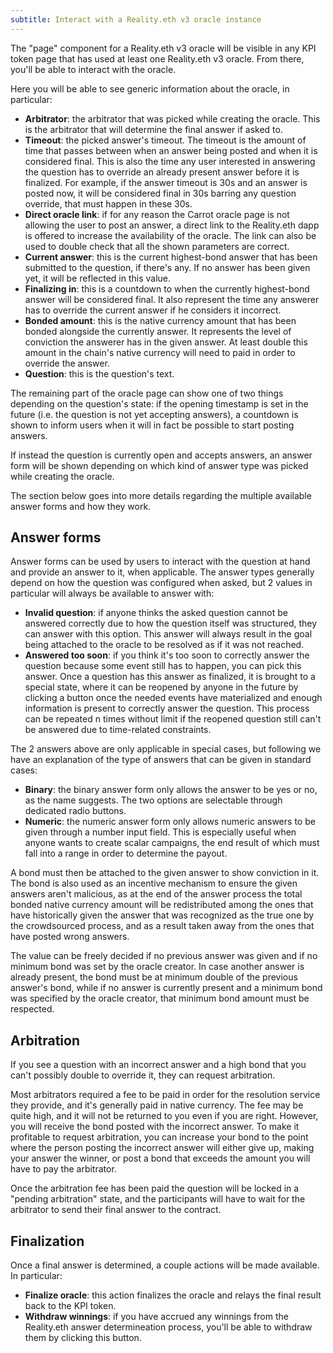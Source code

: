 ```yaml
---
subtitle: Interact with a Reality.eth v3 oracle instance
---
```


The "page" component for a Reality.eth v3 oracle will be visible in any KPI
token page that has used at least one Reality.eth v3 oracle. From there, you'll
be able to interact with the oracle.

Here you will be able to see generic information about the oracle, in
particular:

-   **Arbitrator**: the arbitrator that was picked while creating the oracle.
    This is the arbitrator that will determine the final answer if asked to.
-   **Timeout**: the picked answer's timeout. The timeout is the amount of time
    that passes between when an answer being posted and when it is considered
    final. This is also the time any user interested in answering the question
    has to override an already present answer before it is finalized. For
    example, if the answer timeout is 30s and an answer is posted now, it will
    be considered final in 30s barring any question override, that must happen
    in these 30s.
-   **Direct oracle link**: if for any reason the Carrot oracle page is not
    allowing the user to post an answer, a direct link to the Reality.eth dapp
    is offered to increase the availability of the oracle. The link can also be
    used to double check that all the shown parameters are correct.
-   **Current answer**: this is the current highest-bond answer that has been
    submitted to the question, if there's any. If no answer has been given yet,
    it will be reflected in this value.
-   **Finalizing in**: this is a countdown to when the currently highest-bond
    answer will be considered final. It also represent the time any answerer has
    to override the current answer if he considers it incorrect.
-   **Bonded amount**: this is the native currency amount that has been bonded
    alongside the currently answer. It represents the level of conviction the
    answerer has in the given answer. At least double this amount in the chain's
    native currency will need to paid in order to override the answer.
-   **Question**: this is the question's text.

The remaining part of the oracle page can show one of two things depending on
the question's state: if the opening timestamp is set in the future (i.e. the
question is not yet accepting answers), a countdown is shown to inform users
when it will in fact be possible to start posting answers.

If instead the question is currently open and accepts answers, an answer form
will be shown depending on which kind of answer type was picked while creating
the oracle.

The section below goes into more details regarding the multiple available answer
forms and how they work.

## Answer forms

Answer forms can be used by users to interact with the question at hand and
provide an answer to it, when applicable. The answer types generally depend on
how the question was configured when asked, but 2 values in particular will
always be available to answer with:

-   **Invalid question**: if anyone thinks the asked question cannot be answered
    correctly due to how the question itself was structured, they can answer
    with this option. This answer will always result in the goal being attached
    to the oracle to be resolved as if it was not reached.
-   **Answered too soon**: if you think it's too soon to correctly answer the
    question because some event still has to happen, you can pick this answer.
    Once a question has this answer as finalized, it is brought to a special
    state, where it can be reopened by anyone in the future by clicking a button
    once the needed events have materialized and enough information is present
    to correctly answer the question. This process can be repeated n times
    without limit if the reopened question still can't be answered due to
    time-related constraints.

The 2 answers above are only applicable in special cases, but following we have
an explanation of the type of answers that can be given in standard cases:

-   **Binary**: the binary answer form only allows the answer to be yes or no,
    as the name suggests. The two options are selectable through dedicated radio
    buttons.
-   **Numeric**: the numeric answer form only allows numeric answers to be given
    through a number input field. This is especially useful when anyone wants to
    create scalar campaigns, the end result of which must fall into a range in
    order to determine the payout.

A bond must then be attached to the given answer to show conviction in it. The
bond is also used as an incentive mechanism to ensure the given answers aren't
malicious, as at the end of the answer process the total bonded native currency
amount will be redistributed among the ones that have historically given the
answer that was recognized as the true one by the crowdsourced process, and as a
result taken away from the ones that have posted wrong answers.

The value can be freely decided if no previous answer was given and if no
minimum bond was set by the oracle creator. In case another answer is already
present, the bond must be at minimum double of the previous answer's bond, while
if no answer is currently present and a minimum bond was specified by the oracle
creator, that minimum bond amount must be respected.

## Arbitration

If you see a question with an incorrect answer and a high bond that you can't
possibly double to override it, they can request arbitration.

Most arbitrators required a fee to be paid in order for the resolution service
they provide, and it's generally paid in native currency. The fee may be quite
high, and it will not be returned to you even if you are right. However, you
will receive the bond posted with the incorrect answer. To make it profitable to
request arbitration, you can increase your bond to the point where the person
posting the incorrect answer will either give up, making your answer the winner,
or post a bond that exceeds the amount you will have to pay the arbitrator.

Once the arbitration fee has been paid the question will be locked in a "pending
arbitration" state, and the participants will have to wait for the arbitrator to
send their final answer to the contract.

## Finalization

Once a final answer is determined, a couple actions will be made available. In
particular:

-   **Finalize oracle**: this action finalizes the oracle and relays the final
    result back to the KPI token.
-   **Withdraw winnings**: if you have accrued any winnings from the Reality.eth
    answer determineation process, you'll be able to withdraw them by clicking
    this button.
